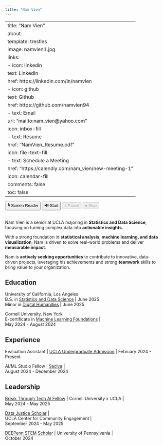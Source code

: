 ```yaml
---
title: "Nam Vien"
---
```


---
title: "Nam Vien"
about:
  template: trestles
  image: namvien1.jpg
  links:
    - icon: linkedin
      text: LinkedIn
      href: https://linkedin.com/in/namvien
    - icon: github
      text: Github
      href: https://github.com/namvien94
    - text: Email
      url: "mailto:nam_vien@yahoo.com"
      icon: inbox-fill
    - text: Résume
      href: "NamVien_Resume.pdf"
      icon: file-text-fill
    - text: Schedule a Meeting
      href: "https://calendly.com/nam_vien/new-meeting-1"
      icon: calendar-fill
comments: false
toc: false
---

<!-- Screen Reader Button -->
<button id="screenReaderButton" aria-label="">🎙 Screen Reader</button>
<!-- Buttons for TTS Control -->
<button id="startButton">🔊 Start</button>
<button id="pauseResumeButton" disabled>⏸ Pause</button>
<button id="stopButton" disabled>⏹ Stop</button>
\
Nam Vien is a senior at UCLA majoring in **Statistics and Data Science**, focusing on turning complex data into **actionable insights**.\

With a strong foundation in **statistical analysis, machine learning, and data visualization**, Nam is driven to solve real-world problems and deliver **measurable impact**.\

Nam is **actively seeking opportunities** to contribute to innovative, data-driven projects, leveraging his achievements and strong **teamwork** skills to bring value to your organization.

## Education

University of California, Los Angeles\
B.S. in [Statistics and Data Science](https://statistics.ucla.edu/index.php/academics/undergraduate/statistics-major-worksheets/){target="_blank"} \| June 2025\
Minor in [Digital Humanities](https://dh.ucla.edu/undergraduate-minor/){target="_blank"} \| June 2025

Cornell University, New York\
E-certificate in [Machine Learning Foundations](Nam%20Vien%20ML%20Foundations%20Certificate.pdf){target="_blank"} \|\
May 2024 - August 2024

## Experience

Evaluation Assistant \| [UCLA Undergraduate Admission](https://admission.ucla.edu/contact){target="_blank"} \| February 2024 - Present

AI/ML Studio Fellow \| [Saciva](https://www.linkedin.com/pulse/finding-housing-international-student-usa-abhishikth-m-yvlqc/){target="_blank"} \|\
August 2024 - December 2024

## Leadership

[Break Through Tech AI Fellow](https://www.breakthroughtech.org/programs/the-ai-program/){target="_blank"} \| Cornell University x UCLA \|\
May 2024 - May 2025

[Data Justice Scholar](https://communityengagement.ucla.edu/programs/data-justice-scholars-program/){target="_blank"} \|\
UCLA Center for Community Engagement \|\
September 2024 - May 2025

[DEEPenn STEM Scholar](https://web.sas.upenn.edu/deepennstem/){target="_blank"} \| University of Pennsylvania \|\
October 2024


<script>
  // Initialize the speech object
  const speech = new SpeechSynthesisUtterance();
  let isPaused = false; // State to track pause/resume

  // Start Button
  document.getElementById('startButton').addEventListener('click', function () {
    const text = document.body.innerText || document.body.textContent; // Get the entire page content
    speech.lang = 'en-US'; // English language
    speech.text = text; // Set the text content
    speech.rate = 1; // Normal speech rate
    speech.pitch = 1; // Normal pitch

    window.speechSynthesis.speak(speech); // Start speaking

    // Enable Pause/Resume and Stop buttons
    document.getElementById('pauseResumeButton').disabled = false;
    document.getElementById('stopButton').disabled = false;
    document.getElementById('startButton').disabled = true; // Disable Start button
  });

  // Pause/Resume Button
  document.getElementById('pauseResumeButton').addEventListener('click', function () {
    if (window.speechSynthesis.speaking && !isPaused) {
      window.speechSynthesis.pause(); // Pause speech
      this.textContent = '▶️ Resume'; // Change button text
      isPaused = true;
    } else if (isPaused) {
      window.speechSynthesis.resume(); // Resume speech
      this.textContent = '⏸ Pause'; // Change button text back
      isPaused = false;
    }
  });

  // Stop Button
  document.getElementById('stopButton').addEventListener('click', function () {
    window.speechSynthesis.cancel(); // Stop speech
    isPaused = false; // Reset pause state

    // Reset buttons
    document.getElementById('pauseResumeButton').disabled = true;
    document.getElementById('stopButton').disabled = true;
    document.getElementById('startButton').disabled = false; // Re-enable Start button
    document.getElementById('pauseResumeButton').textContent = '⏸ Pause'; // Reset button text
  });

  // Reset buttons when speech ends
  speech.addEventListener('end', function () {
    document.getElementById('pauseResumeButton').disabled = true;
    document.getElementById('stopButton').disabled = true;
    document.getElementById('startButton').disabled = false;
    document.getElementById('pauseResumeButton').textContent = '⏸ Pause'; // Reset button text
  });
</script>
